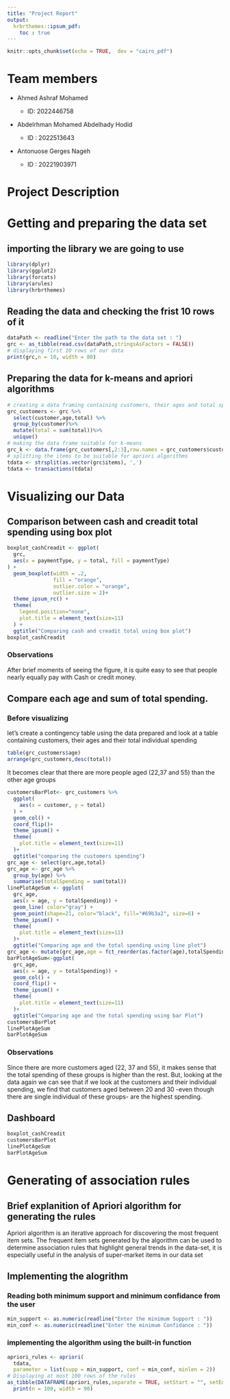 ```yaml
---
title: "Project Report"
output: 
  hrbrthemes::ipsum_pdf:
    toc : true
---
```

```r
knitr::opts_chunk$set(echo = TRUE,  dev = "cairo_pdf")
```
# Team members

-   Ahmed Ashraf Mohamed

    -   ID: 2022446758

-   Abdelrhman Mohamed Abdelhady Hodid

    -   ID : 2022513643

-   Antonuose Gerges Nageh

    -   ID : 20221903971

# Project Description

# Getting and preparing the data set

## importing the library we are going to use

```r
library(dplyr)
library(ggplot2)
library(forcats)
library(arules)
library(hrbrthemes)
```

## Reading the data and checking the frist 10 rows of it

```r
dataPath <- readline("Enter the path to the data set : ")
grc <- as_tibble(read.csv(dataPath,stringsAsFactors = FALSE))
# displaying first 10 rows of our data
print(grc,n = 10, width = 80)
```
## Preparing the data for k-means and apriori algorithms
```r
# creating a data framing containing customers, their ages and total spending
grc_customers <- grc %>%
  select(customer,age,total) %>%
  group_by(customer)%>%
  mutate(total = sum(total))%>% 
  unique()
# making the data frame suitable for k-means
grc_k <- data.frame(grc_customers[,2:3],row.names = grc_customers$customer)
# splitting the items to be suitable for apriori algorithms
tdata <- strsplit(as.vector(grc$items), ',')
tdata <- transactions(tdata)
```
# Visualizing our Data

## Comparison between cash and creadit total spending using box plot

```r
boxplot_cashCreadit <- ggplot(
  grc,
  aes(x = paymentType, y = total, fill = paymentType)
) +
  geom_boxplot(width = .2, 
               fill = "orange",
               outlier.color = "orange",
               outlier.size = 2)+
  theme_ipsum_rc() +
  theme(
    legend.position="none",
    plot.title = element_text(size=11)
  ) +
  ggtitle("Comparing cash and creadit total using box plot")
boxplot_cashCreadit
```

### Observations

After brief moments of seeing the figure, it is quite easy to see that people nearly equally pay with Cash or credit money. 


## Compare each age and sum of total spending.

### Before visualizing

let's create a contingency table using the data prepared and look at a table containing customers, their ages and their total individual spending
```r
table(grc_customers$age)
arrange(grc_customers,desc(total))
```
It becomes clear that there are more people aged (22,37 and 55) than the other age groups


```r
customersBarPlot<- grc_customers %>%
  ggplot(
    aes(x = customer, y = total)
  ) + 
  geom_col() +
  coord_flip()+
  theme_ipsum() +
  theme(
    plot.title = element_text(size=11)
  )+
  ggtitle("comparing the customers spending")
grc_age <- select(grc,age,total)
grc_age <- grc_age %>% 
  group_by(age) %>%
  summarise(totalSpending = sum(total))
linePlotAgeSum <- ggplot(
  grc_age,
  aes(x = age, y = totalSpending)) + 
  geom_line( color="gray") +
  geom_point(shape=21, color="black", fill="#69b3a2", size=6) +
  theme_ipsum() + 
  theme(
    plot.title = element_text(size=11)
  )+
  ggtitle("Comparing age and the total spending using line plot")
grc_age <- mutate(grc_age,age = fct_reorder(as.factor(age),totalSpending))
barPlotAgeSum<-ggplot(
  grc_age,
  aes(x = age, y = totalSpending)) +
  geom_col() +
  coord_flip() +
  theme_ipsum() +
  theme(
    plot.title = element_text(size=11)
  )+
  ggtitle("Comparing age and the total spending using bar Plot")
customersBarPlot
linePlotAgeSum
barPlotAgeSum
```

### Observations

Since there are more customers aged (22, 37 and 55), it makes sense that the total spending of these groups is higher than the rest. But, looking at the data again we can see that if we look at the customers and their individual spending, we find that customers aged between 20 and 30 -even though there are single individual of these groups- are the highest spending.

## Dashboard
```r
boxplot_cashCreadit
customersBarPlot
linePlotAgeSum
barPlotAgeSum
```

# Generating of association rules

## Brief explanition of Apriori algorithm for generating the rules

Apriori algorithm is an iterative approach for discovering the most frequent item sets. The frequent item sets generated by the algorithm can be used to determine association rules that highlight general trends in the data-set, it is especially useful in the analysis of super-market items in our data set

## Implementing the alogrithm

### Reading both minimum support and minimum confidance from the user
```r
min_support <- as.numeric(readline("Enter the minimum Support : "))
min_conf <- as.numeric(readline("Enter the minimum Confidance : "))
```
### implementing the algorithm using the built-in function
```r
apriori_rules <- apriori(
  tdata,
  parameter = list(supp = min_support, conf = min_conf, minlen = 2))
# Displaying at most 100 rows of the rules
as_tibble(DATAFRAME(apriori_rules,separate = TRUE, setStart = "", setEnd = "")) %>%
  print(n = 100, width = 90)
```
